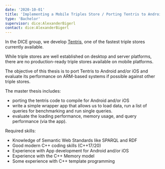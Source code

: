 ```yaml
---
date: '2020-10-01'
title: 'Implementing a Mobile Triples Store / Porting Tentris to Android/iOS'
type: 'Bachelor'
supervisor: dice:AlexanderBigerl
contact: dice:AlexanderBigerl
---
```


In the DICE group, we develop [Tentris](https://github.com/dice-group/tentris), one of the fastest triple stores currently available. 

While triple stores are well established on desktop and server platforms, there are no production-ready triple stores available on mobile platforms. 

The objective of this thesis is to port Tentris to Android and/or iOS and evaluate its performance on ARM-based systems if possible against other triple stores. 

The master thesis includes:
* porting the tentris code to compile for Android and/or iOS
* write a simple wrapper app that allows us to load data, run a list of queries for benchmarking and run single queries.
* evaluate the loading performance, memory usage, and query performance (via the app).

Required skills: 
* Knowledge of Semantic Web Standards like SPARQL and RDF
* Good modern C++ coding skills (C++17/20)
* Experience with App development for Android and/or iOS
* Experience with the C++ Memory model
* Some experience with C++ template programming 
